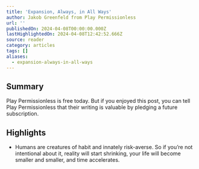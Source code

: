 ```yaml
---
title: 'Expansion, Always, in All Ways'
author: Jakob Greenfeld from Play Permissionless
url: ''
publishedOn: 2024-04-08T00:00:00.000Z
lastHighlightedOn: 2024-04-08T12:42:52.666Z
source: reader
category: articles
tags: []
aliases:
  - expansion-always-in-all-ways
---
```

## Summary

Play Permissionless is free today. But if you enjoyed this post, you can tell Play Permissionless that their writing is valuable by pledging a future subscription.

## Highlights
- Humans are creatures of habit and innately risk-averse.
  So if you’re not intentional about it, reality will start shrinking, your life will become smaller and smaller, and time accelerates.
